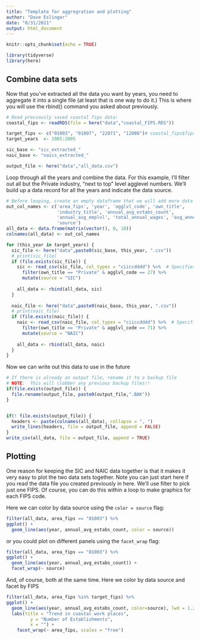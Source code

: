 ```yaml
---
title: "Template for aggregration and plotting"
author: "Dave Eslinger"
date: "8/31/2021"
output: html_document
---
```


```r
knitr::opts_chunk$set(echo = TRUE)
```

```r
library(tidyverse)
library(here)
```

## Combine data sets

Now that you've extracted all the data you want by years, you need to aggregate it into a single file (at least that is one way to do it.)  This is where you will use the rbind() command you asked about previously.

```r

# Read previously saved coastal fips data:
coastal_fips <- readRDS(file = here("data","coastal_FIPS.RDS"))

target_fips <- c("01003", "01097", "22071", "12086")# coastal_fips$fips[1:4]
target_years  <- 1985:2005
```

```r

sic_base <- "sic_extracted_"
naic_base <- "naics_extracted_"

output_file <- here("data","all_data.csv")

```

Loop through all the years and combine the data.  For this example, I'll filter out all but the Private industry, "next to top" level agglevel numbers.  We'll build up a data record for all the years and indicate the data source.

```r
# Before looping, create an empty dataframe that we will add more data into
out_col_names <- c('area_fips', 'year', 'agglvl_code', 'own_title', 
                   'industry_title', 'annual_avg_estabs_count', 
                   'annual_avg_emplvl', 'total_annual_wages', 'avg_annual_pay', 
                   'source')
all_data <- data.frame(matrix(vector(), 0, 10))
colnames(all_data) <- out_col_names

for (this_year in target_years) {
  sic_file <- here("data",paste0(sic_base, this_year, ".csv"))
  # print(sic_file)
  if (file.exists(sic_file)) {
    sic <- read_csv(sic_file, col_types = "ciiccdddd") %>%  # Specifies column type to make FIPS character
      filter(own_title == "Private" & agglvl_code == 27) %>% 
      mutate(source = "SIC")
    
    all_data <- rbind(all_data, sic)
  }
  
  naic_file <- here("data",paste0(naic_base, this_year, ".csv"))
  # print(naic_file)
  if (file.exists(naic_file)) {
    naic <- read_csv(naic_file, col_types = "ciiccdddd") %>%  # Specifies column type to make FIPS character
      filter(own_title == "Private" & agglvl_code == 71) %>% 
      mutate(source = "NAIC")
    
    all_data <- rbind(all_data, naic)
  }
}

```

Now we can write out this data to use in the future

```r
# If there is already an output file, rename it to a backup file
# NOTE:  This will clobber any previous backup files!!
if(file.exists(output_file)) {
  file.rename(output_file, paste0(output_file,".BAK"))
}


if(! file.exists(output_file)) {
  headers <- paste(colnames(all_data), collapse = ", ")
  write_lines(headers, file = output_file, append = FALSE)
}
write_csv(all_data, file = output_file, append = TRUE)

```


## Plotting

One reason for keeping the SIC and NAIC data together is that it makes it very easy to plot the two data sets together.  Note you can just start here if you read the data file you created previously in here.  We'll use filter to pick just one FIPS.  Of course, you can do this within a loop to make graphics for each FIPS code.

Here we can color by data source using the `color = source` flag:

```r

filter(all_data, area_fips == "01003") %>% 
ggplot() +
  geom_line(aes(year, annual_avg_estabs_count, color = source))
```

or you could plot on different panels using the `facet_wrap` flag:

```r
filter(all_data, area_fips == "01003") %>% 
ggplot() +
  geom_line(aes(year, annual_avg_estabs_count)) +
  facet_wrap(~ source)

```


And, of course, both at the same time.  Here we color by data source and facet by FIPS

```r
filter(all_data, area_fips %in% target_fips) %>% 
ggplot() +
  geom_line(aes(year, annual_avg_estabs_count, color=source), lwd = 1.25) +
  labs(title = "Trend in coastal work places",
         y = "Number of Establishments",
         x = "") +
    facet_wrap(~ area_fips, scales = "free")


```


